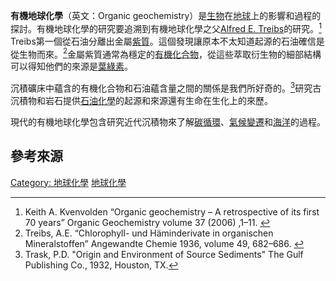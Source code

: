 {{expert|time=2014-06-27T07:33:11+00:00}}
'''有機地球化學'''（英文：Organic geochemistry）是[[生物|生物]]在[[地球|地球]]上的影響和過程的探討。有機地球化學的研究要追溯到有機地球化學之父[[Alfred_E._Treibs|Alfred E. Treibs]]的研究。<ref>Keith A. Kvenvolden “Organic geochemistry – A retrospective of its first 70 years” Organic Geochemistry volume 37 (2006) ,1–11. {{DOI|10.1016/j.orggeochem.2005.09.001}}</ref> Treibs第一個從石油分離出金屬[[紫質|紫質]]。這個發現讓原本不太知道起源的石油確信是從生物而來。<ref>Treibs, A.E. “Chlorophyll- und Häminderivate in organischen Mineralstoffen” Angewandte Chemie 1936, volume 49, 682–686. {{DOI|10.1002/ange.19360493803}}</ref>金屬紫質通常為穩定的[[有機化合物|有機化合物]]，從這些萃取衍生物的細部結構可以得知他們的來源是[[葉綠素|葉綠素]]。

沉積礦床中蘊含的有機化合物和石油蘊含量之間的關係是我們所好奇的。<ref>Trask, P.D. "Origin and Environment of Source Sediments" The Gulf Publishing Co., 1932, Houston, TX.</ref>研究古沉積物和岩石提供[[石油化學|石油化學]]的起源和來源還有生命在生化上的來歷。

現代的有機地球化學包含研究近代沉積物來了解[[碳循環|碳循環]]、[[氣候變遷|氣候變遷]]和[[海洋|海洋]]的過程。

==參考來源==
<references/>

[[Category:_地球化學|Category: 地球化學]]
[[Category:_土壤化學|地球化學]]

{{地質小作品}}
{{化學小作品}}